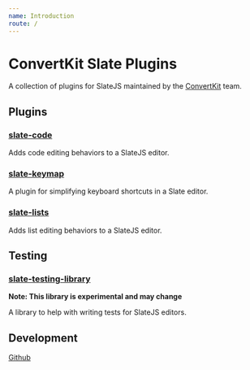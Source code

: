 ```yaml
---
name: Introduction
route: /
---
```


# ConvertKit Slate Plugins

A collection of plugins for SlateJS maintained by the
[ConvertKit](https://convertkit.com/) team.

## Plugins

### [slate-code](/plugins/slate-code)

Adds code editing behaviors to a SlateJS editor.

### [slate-keymap](/plugins/slate-keymap)

A plugin for simplifying keyboard shortcuts in a Slate editor.

### [slate-lists](/plugins/slate-lists)

Adds list editing behaviors to a SlateJS editor.

## Testing

### [slate-testing-library](/slate-testing-library)

**Note: This library is experimental and may change**

A library to help with writing tests for SlateJS editors.

## Development

[Github](https://github.com/ConvertKit/slate-plugins)
